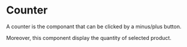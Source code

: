 

<Meta of={CounterStories} />

# Counter

A counter is the componant that can be clicked by a minus/plus button.

Moreover, this component display the quantity of selected product. 

<Canvas of={CounterStories.Default} />